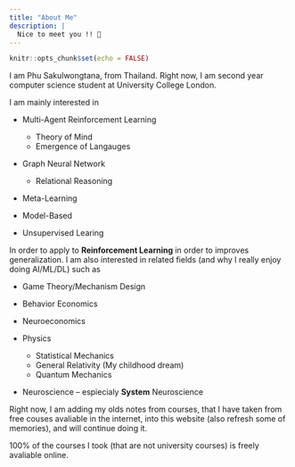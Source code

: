 ```yaml
---
title: "About Me"
description: |
  Nice to meet you !! 🎉
---
```


```r
knitr::opts_chunk$set(echo = FALSE)
```

I am Phu Sakulwongtana, from Thailand. Right now, I am second year computer science student at University College London.

I am mainly interested in 

  * Multi-Agent Reinforcement Learning
  
    * Theory of Mind 
    * Emergence of Langauges 
    
  * Graph Neural Network
  
    * Relational Reasoning 
    
  * Meta-Learning
  * Model-Based
  * Unsupervised Learing 

In order to apply to __Reinforcement Learning__ in order to improves generalization. I am also interested in related fields (and why I really enjoy doing AI/ML/DL) such as 

  * Game Theory/Mechanism Design
  * Behavior Economics
  * Neuroeconomics 
  * Physics
  
    * Statistical Mechanics 
    * General Relativity (My childhood dream)
    * Quantum Mechanics 
    
  * Neuroscience -- espiecialy __System__ Neuroscience
  
Right now, I am adding my olds notes from courses, that I have taken from free couses avaliable in the internet, into this website (also refresh some of memories), and will continue doing it. 

100% of the courses I took (that are not university courses) is freely avaliable online.
